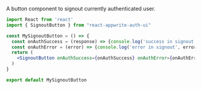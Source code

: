 A button component to signout currently authenticated user.

```jsx
import React from 'react'
import { SignoutButton } from "react-appwrite-auth-ui"

const MySignoutButton = () => {
  const onAuthSuccess = (response) => {console.log('success in signout', response)}
  const onAuthError = (error) => {console.log('error in signout', error) } 
  return (
    <SignoutButton onAuthSuccess={onAuthSuccess} onAuthError={onAuthError}>Signout</SignoutButton>
  )
}

export default MySignoutButton
```